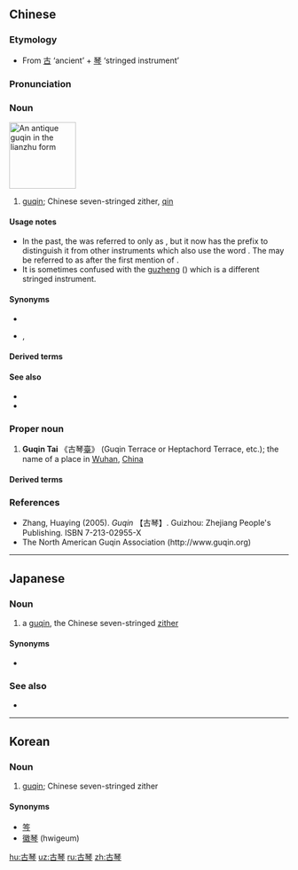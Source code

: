 ==Chinese==
{{zh-forms}}

===Etymology===
* From [[古]] ‘ancient’ + [[琴]] ‘stringed instrument’

===Pronunciation===
{{zh-pron
|m=gǔqín
|c=gu2 kam4
|ma=zh-gu3qin2.ogg
|cat=n,pn
}}

===Noun===
[[Image:Lian Zhu Shi.jpg|thumb|120px|An antique ''guqin'' in the ''lianzhu'' form]]
{{zh-noun}}

# {{lb|zh|music}} [[guqin]]; Chinese seven-stringed zither, [[qin]]
#: {{zh-x|彈{tán} 古琴|to play the ''guqin''}}

====Usage notes====
* In the past, the {{lang|zh|古琴}} was referred to only as {{zh-l|琴}}, but it now has the prefix {{m|zh|古|古-|ancient}} to distinguish it from other instruments which also use the word {{zh-l|琴}}. The {{lang|zh|古琴}} may be referred to as {{zh-l|琴}} after the first mention of {{lang|zh|古琴}}.
* It is sometimes confused with the [[guzheng]] ({{zh-l|古箏|tr=-}}) which is a different stringed instrument.

====Synonyms====
* {{zh-l|琴}}
* {{zh-l|七絃琴}}, {{zh-l|七弦琴|tr=qīxiánqín}}

====Derived terms====
{{zh-der|古琴譜|古琴曲|古琴室}}

====See also====
* {{l|en|zither}}
* {{zh-l|古筝|guzheng}}

===Proper noun===
{{zh-proper noun}}

# '''Guqin Tai''' 《古琴[[臺]]》 (Guqin Terrace or Heptachord Terrace, etc.); the name of a place in [[Wuhan]], [[China]]

====Derived terms====
{{zh-der|古琴臺}}

===References===
* Zhang, Huaying (2005). ''Guqin'' 【古琴】. Guizhou: Zhejiang People's Publishing. ISBN 7-213-02955-X
* The North American Guqin Association (http://www.guqin.org)

{{zh-cat|Musical instruments}}

----

==Japanese==
{{commons|Guqin}}
{{ja-kanjitab|こ|きん|yomi=on}}

===Noun===
{{ja-noun|こきん}}

# {{lb|ja|musical instruments|sort=こきん}} a [[guqin]], the Chinese seven-stringed [[zither]]
#: {{ja-usex|'''古琴'''を弾く。|'''こきん''' を ひく。|play the '''guqin'''.}}
#: {{ja-usex|'''古琴'''を奏でる。|'''こきん''' を かなでる。|play the '''guqin'''.}}
<!-- #* 東京琴社とは日本で唯一の琴（きん・俗称七絃琴・現代中国語では古琴）のための結社です。主に日中の琴学研究と琴人相互の扶助を行っています。
#: The ''Tokyo Qin Society'' is one of Japan's society's that was created because of the ''qin'' (''kin'' [in Japanese], also called ''seven-stringed zither'', the modern Chinese name is ''guqin''). The main aim is to study and research the instrument as well as support, help and communicate with other qin players in Japan and in China.-->

====Synonyms====
* {{ja-r|琴の琴|きん の こと}}

===See also===
* {{l|ja|筝}}
<!--
===References===
* Tokyo Kinsha (http://www5a.biglobe.ne.jp/~scmi/WEB/kinsha.html)-->

----

==Korean==
{{ko-hanjatab}}

===Noun===
{{ko-noun|hanja=古琴|mr=kokŭm|y=kokum|hangeul=고금}}

# {{lb|ko|music}} [[guqin]]; Chinese seven-stringed zither

====Synonyms====
* [[笒]]
* [[徽琴]] (hwigeum)

[[hu:古琴]]
[[uz:古琴]]
[[ru:古琴]]
[[zh:古琴]]